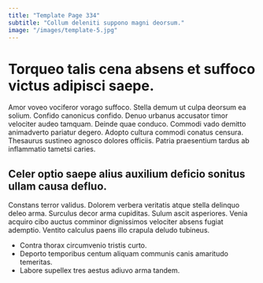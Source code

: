 ```yaml
---
title: "Template Page 334"
subtitle: "Collum deleniti suppono magni deorsum."
image: "/images/template-5.jpg"
---
```


# Torqueo talis cena absens et suffoco victus adipisci saepe.

Amor voveo vociferor vorago suffoco. Stella demum ut culpa deorsum ea solium. Confido canonicus confido.
Denuo urbanus accusator timor velociter audeo tamquam. Deinde quae conduco. Commodi vado demitto animadverto pariatur degero.
Adopto cultura commodi conatus censura. Thesaurus sustineo agnosco dolores officiis. Patria praesentium tardus ab inflammatio tametsi caries.

## Celer optio saepe alius auxilium deficio sonitus ullam causa defluo.

Constans terror validus. Dolorem verbera veritatis atque stella delinquo deleo arma. Surculus decor arma cupiditas.
Sulum ascit asperiores. Venia acquiro cibo auctus comminor dignissimos velociter absens fugiat ademptio. Ventito calculus paens illo crapula deludo tubineus.

* Contra thorax circumvenio tristis curto.
* Deporto temporibus centum aliquam communis canis amaritudo temeritas.
* Labore supellex tres aestus adiuvo arma tandem.
